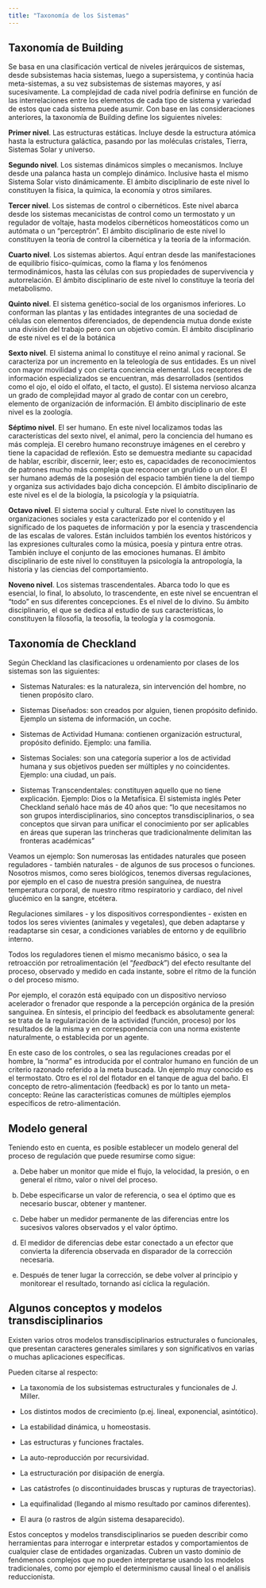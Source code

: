 ```yaml
---
title: "Taxonomía de los Sistemas"
---
```


## Taxonomía de Building

Se basa en una clasificación vertical de niveles jerárquicos de sistemas, desde subsistemas hacia sistemas, luego a supersistema, y continúa hacia meta-sistemas, a su vez subsistemas de sistemas mayores, y así sucesivamente. La complejidad de cada nivel podría definirse en función de las interrelaciones entre los elementos de cada tipo de sistema y variedad de estos que cada sistema puede asumir. Con base en las consideraciones anteriores, la taxonomía de Building define los siguientes niveles:

__Primer nivel__. Las estructuras estáticas. Incluye desde la estructura atómica hasta la estructura galáctica, pasando por las moléculas cristales, Tierra, Sistemas Solar y universo. 

__Segundo nivel__. Los sistemas dinámicos simples o mecanismos. Incluye desde una palanca hasta un complejo dinámico. Inclusive hasta el mismo Sistema Solar visto dinámicamente. El ámbito disciplinario de este nivel lo constituyen la física, la química, la economía y otros similares.

__Tercer nivel__. Los sistemas de control o cibernéticos. Este nivel abarca desde los sistemas mecanicistas de control como un termostato y un regulador de voltaje, hasta modelos cibernéticos homeostáticos como un autómata o un “perceptrón”. El ámbito disciplinario de este nivel lo constituyen la teoría de control la cibernética y la teoría de la información.

__Cuarto nivel__. Los sistemas abiertos. Aquí entran desde las manifestaciones de equilibrio físico-químicas, como la flama y los fenómenos termodinámicos, hasta las células con sus propiedades de supervivencia y autorrelación. El ámbito disciplinario de este nivel lo constituye la teoría del metabolismo. 

__Quinto nivel__. El sistema genético-social de los organismos inferiores. Lo conforman las plantas y las entidades integrantes de una sociedad de células con elementos diferenciados, de dependencia mutua donde existe una división del trabajo pero con un objetivo común. El ámbito disciplinario de este nivel es el de la botánica 

__Sexto nivel__. El sistema animal lo constituye el reino animal y racional. Se caracteriza por un incremento en la teleología de sus entidades. Es un nivel con mayor movilidad y con cierta conciencia elemental. Los receptores de información especializados se encuentran, más desarrollados (sentidos como el ojo, el oído el olfato, el tacto, el gusto). El sistema nervioso alcanza un grado de complejidad mayor al grado de contar con un cerebro, elemento de organización de información. El ámbito disciplinario de este nivel es la zoología.
 
__Séptimo nivel__. El ser humano. En este nivel localizamos todas las características del sexto nivel, el animal, pero la conciencia del humano es más compleja. El cerebro humano reconstruye imágenes en el cerebro y tiene la capacidad de reflexión. Esto se demuestra mediante su capacidad de hablar, escribir, discernir, leer; esto es, capacidades de reconocimientos de patrones mucho más compleja que reconocer un gruñido o un olor. El ser humano además de la posesión del espacio también tiene la del tiempo y organiza sus actividades bajo dicha concepción. El ámbito disciplinario de este nivel es el de la biología, la psicología y la psiquiatría.

__Octavo nivel__. El sistema social y cultural. Este nivel lo constituyen las organizaciones sociales y esta caracterizado por el contenido y el significado de los paquetes de información y por la esencia y trascendencia de las escalas de valores. Están incluidos también los eventos históricos y las expresiones culturales como la música, poesía y pintura entre otras. También incluye el conjunto de las emociones humanas. El ámbito disciplinario de este nivel lo constituyen la psicología la antropología, la historia y las ciencias del comportamiento.

__Noveno nivel__. Los sistemas trascendentales. Abarca todo lo que es esencial, lo final, lo absoluto, lo trascendente, en este nivel se encuentran el “todo” en sus diferentes concepciones. Es el nivel de lo divino. Su ámbito disciplinario, el que se dedica al estudio de sus características, lo constituyen la filosofía, la teosofía, la teología y la cosmogonía.

## Taxonomía de Checkland

Según Checkland las clasificaciones u ordenamiento por clases de los sistemas son las siguientes:

- Sistemas Naturales: es la naturaleza, sin intervención del hombre, no tienen propósito claro.

- Sistemas Diseñados: son creados por alguien, tienen propósito definido. Ejemplo un sistema de información, un coche.

- Sistemas de Actividad Humana: contienen organización estructural, propósito definido. Ejemplo: una familia.

- Sistemas Sociales: son una categoría superior a los de actividad humana y sus objetivos pueden ser múltiples y no coincidentes. Ejemplo: una ciudad, un país.

- Sistemas Transcendentales: constituyen aquello que no tiene explicación. Ejemplo: Dios o la Metafísica. El sistemista inglés Peter Checkland señaló hace más de 40 años que: “lo que necesitamos no son grupos interdisciplinarios, sino conceptos transdisciplinarios, o sea conceptos que sirvan para unificar el conocimiento por ser aplicables en áreas que superan las trincheras que tradicionalmente delimitan las fronteras académicas”

Veamos un ejemplo: Son numerosas las entidades naturales que poseen reguladores - también naturales - de algunos de sus procesos o funciones. Nosotros mismos, como seres biológicos, tenemos diversas regulaciones, por ejemplo en el caso de nuestra presión sanguínea, de nuestra temperatura corporal, de nuestro ritmo respiratorio y cardíaco, del nivel glucémico en la
sangre, etcétera.

Regulaciones similares - y los dispositivos correspondientes - existen en todos los seres vivientes (animales y vegetales), que deben adaptarse y readaptarse sin cesar, a condiciones variables de entorno y de equilibrio interno.

Todos los reguladores tienen el mismo mecanismo básico, o sea la retroacción por retroalimentación (el “_feedback_”) del efecto resultante del proceso, observado y medido en cada instante, sobre el ritmo de la función o del proceso mismo. 

Por ejemplo, el corazón está equipado con un dispositivo nervioso acelerador o frenador que responde a la percepción orgánica de la presión sanguínea. En síntesis, el principio del feedback es absolutamente general: se trata de la regularización de la actividad (función, proceso) por los resultados de la misma y en correspondencia con una norma existente naturalmente, o establecida por un agente.

En este caso de los controles, o sea las regulaciones creadas por el hombre, la “norma” es introducida por el contralor humano en función de un criterio razonado referido a la meta buscada. Un ejemplo muy conocido es el termostato. Otro es el rol del flotador en el tanque de agua del baño. El concepto de retro-alimentación (feedback) es por lo tanto un meta-concepto: Reúne las características comunes de múltiples ejemplos específicos de retro-alimentación.

## Modelo general

Teniendo esto en cuenta, es posible establecer un modelo general del proceso de regulación que puede resumirse como sigue: 

a. Debe haber un monitor que mide el flujo, la velocidad, la presión, o en general el ritmo, valor o nivel del proceso.

b. Debe especificarse un valor de referencia, o sea el óptimo que es necesario buscar, obtener y mantener.

c. Debe haber un medidor permanente de las diferencias entre los sucesivos valores observados y el valor óptimo.

d. El medidor de diferencias debe estar conectado a un efector que convierta la diferencia observada en disparador de la corrección necesaria.

e. Después de tener lugar la corrección, se debe volver al principio y monitorear el resultado, tornando así cíclica la regulación.

## Algunos conceptos y modelos transdisciplinarios 

Existen varios otros modelos transdisciplinarios estructurales o funcionales, que presentan caracteres generales similares y son significativos en varias o muchas aplicaciones específicas.

Pueden citarse al respecto:

- La taxonomía de los subsistemas estructurales y funcionales de J. Miller.

- Los distintos modos de crecimiento (p.ej. lineal, exponencial, asintótico).

- La estabilidad dinámica, u homeostasis.

- Las estructuras y funciones fractales. 

- La auto-reproducción por recursividad.

- La estructuración por disipación de energía.

- Las catástrofes (o discontinuidades bruscas y rupturas de trayectorias).

- La equifinalidad (llegando al mismo resultado por caminos diferentes).

- El aura (o rastros de algún sistema desaparecido).

Estos conceptos y modelos transdisciplinarios se pueden describir como herramientas para interrogar e interpretar estados y comportamientos de cualquier clase de entidades organizadas. Cubren un vasto dominio de fenómenos complejos que no pueden interpretarse usando los modelos tradicionales, como por ejemplo el determinismo causal lineal o el análisis reduccionista.









